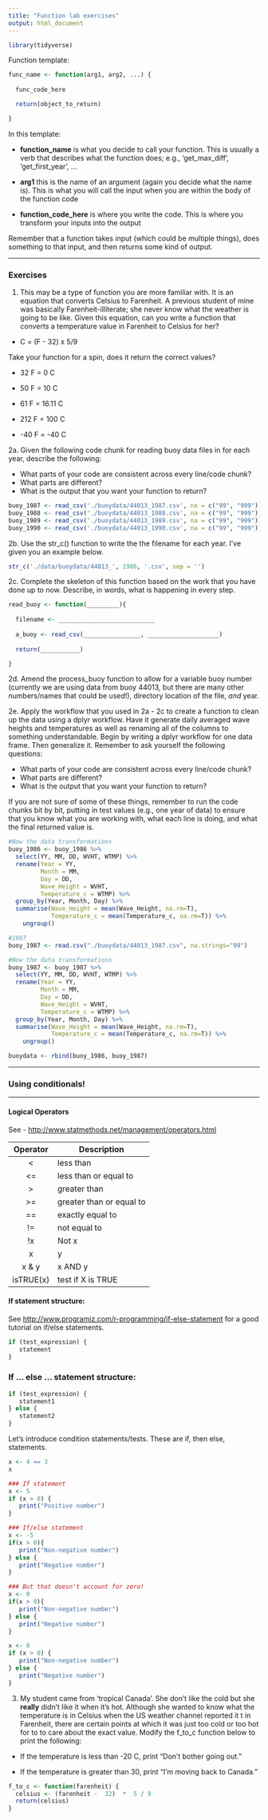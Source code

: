 ```yaml
---
title: "Function lab exercises"
output: html_document
---
```


```r
library(tidyverse)
```


Function template:  

```r
func_name <- function(arg1, arg2, ...) {
  
  func_code_here

  return(object_to_return)

}
```

In this template:

* **function_name** is what you decide to call your function. This is usually a verb that describes what the function does; e.g., 'get_max_diff', 'get_first_year', ...

* **arg1** this is the name of an argument (again you decide what the name is). This is what you will call the input when you are within the body of the function code

* **function_code_here** is where you write the code. This is where you transform your inputs into the output

Remember that a function takes input (which could be multiple things), does something to that input, and then returns some kind of output. 

--------------------------------------------------------------------------------

### Exercises

1. This may be a type of function you are more familiar with. It is an equation that converts Celsius to Farenheit. A previous student of mine was basically Farenheit-illiterate; she never know what the weather is going to be like. Given this equation, can you write a function that converts a temperature value in Farenheit to Celsius for her?

* C = (F  -  32)  x  5/9 

Take your function for a spin, does it return the correct values?  

* 32 F  = 0 C

* 50 F  = 10 C

* 61 F  = 16.11 C

* 212 F = 100 C

* -40 F = -40 C


2a. Given the following code chunk for reading buoy data files in for each year, describe the following: 

* What parts of your code are consistent across every line/code chunk? 
* What parts are different? 
* What is the output that you want your function to return?


```r
buoy_1987 <- read_csv('./buoydata/44013_1987.csv', na = c("99", "999"))
buoy_1988 <- read_csv('./buoydata/44013_1988.csv', na = c("99", "999"))
buoy_1989 <- read_csv('./buoydata/44013_1989.csv', na = c("99", "999"))
buoy_1990 <- read_csv('./buoydata/44013_1990.csv', na = c("99", "999"))
```

2b. Use the str_c() function to write the the filename for each year. I've given you an example below.

```r
str_c('./data/buoydata/44013_', 1986, '.csv', sep = '')
```

2c. Complete the skeleton of this function based on the work that you have done up to now. Describe, in words, what is happening in every step.  

```r
read_buoy <- function(_________){
  
  filename <- ___________________________
  
  a_buoy <- read_csv(________________, ____________________)
  
  return(___________)

}
```

2d. Amend the process_buoy function to allow for a variable buoy number (currently we are using data from buoy 44013, but there are many other numbers/names that could be used!), directory location of the file, *and* year. 

2e. Apply the workflow that you used in 2a - 2c to create a function to clean up the data using a dplyr workflow. Have it generate daily averaged wave heights and temperatures as well as renaming all of the columns to something understandable. Begin by writing a dplyr workflow for one data frame. Then generalize it. Remember to ask yourself the following questions: 

* What parts of your code are consistent across every line/code chunk? 
* What parts are different? 
* What is the output that you want your function to return?

If you are not sure of some of these things, remember to run the code chunks bit by bit, putting in test values (e.g., one year of data) to ensure that you know what you are working with, what each line is doing, and what the final returned value is. 

```r
#Now the data transformations
buoy_1986 <- buoy_1986 %>%
  select(YY, MM, DD, WVHT, WTMP) %>%
  rename(Year = YY,
         Month = MM,
         Day = DD,
         Wave_Height = WVHT,
         Temperature_c = WTMP) %>%
  group_by(Year, Month, Day) %>%
  summarise(Wave_Height = mean(Wave_Height, na.rm=T),
            Temperature_c = mean(Temperature_c, na.rm=T)) %>%
    ungroup()

#1987
buoy_1987 <- read.csv("./buoydata/44013_1987.csv", na.strings="99")

#Now the data transformations
buoy_1987 <- buoy_1987 %>%
  select(YY, MM, DD, WVHT, WTMP) %>%
  rename(Year = YY,
         Month = MM,
         Day = DD,
         Wave_Height = WVHT,
         Temperature_c = WTMP) %>%
  group_by(Year, Month, Day) %>%
  summarise(Wave_Height = mean(Wave_Height, na.rm=T),
            Temperature_c = mean(Temperature_c, na.rm=T)) %>%
    ungroup()

buoydata <- rbind(buoy_1986, buoy_1987)
```

--------------------------------------------------------------------------------

### Using conditionals! 

--------------------------------------------------------------------------------

#### Logical Operators
See - [http://www.statmethods.net/management/operators.html](http://www.statmethods.net/management/operators.html)

|   Operator   | Description              |
|:------------:|--------------------------|
|      <       | less than                |
|     <=       | less than or equal to    |
|      >       | greater than             |
|     >=       | greater than or equal to |
|     ==       | exactly equal to         |
|     !=       | not equal to             |
|     !x       | Not x                    |
|    x | y     | x OR y                   |
|    x & y     | x AND y                  |
|   isTRUE(x)  | test if X is TRUE        |


#### If statement structure: 
See [http://www.programiz.com/r-programming/if-else-statement](http://www.programiz.com/r-programming/if-else-statement) for a good tutorial on if/else statements.

```r

if (test_expression) {
   statement
}

```

### If ... else ... statement structure: 
```r

if (test_expression) {
   statement1
} else {
   statement2
}

```

Let's introduce condition statements/tests. These are if, then else, statements. 

```r
x <- 4 == 3
x
```

```r
### If statement
x <- 5
if (x > 0) {
   print("Positive number")
} 

### If/else statement
x <- -5
if(x > 0){
   print("Non-negative number")
} else {
   print("Negative number")
}

### But that doesn't account for zero!
x <- 0
if(x > 0){
   print("Non-negative number")
} else {
   print("Negative number")
}

x <- 0
if (x > 0) {
   print("Non-negative number")
} else {
   print("Negative number")
}

```


3. My student came from 'tropical Canada'. She don't like the cold but she **really** didn't like it when it's hot. Although she wanted to know what the temperature is in Celsius when the US weather channel reported it t in Farenheit, there are certain points at which it was just too cold or too hot for to to care about the exact value. Modify the f_to_c function below to print the following:

* If the temperature is less than -20 C, print "Don't bother going out."

* If the temperature is greater than 30, print "I'm moving back to Canada."

```r
f_to_c <- function(farenheit) {
  celsius <- (farenheit -  32)  *  5 / 9 
  return(celsius)
}
```